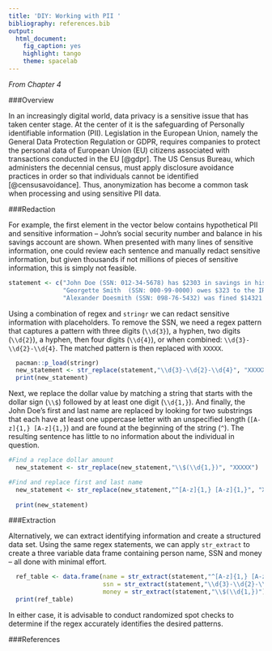 ```yaml
---
title: 'DIY: Working with PII '
bibliography: references.bib
output:
  html_document:
    fig_caption: yes
    highlight: tango
    theme: spacelab
---
```


*From Chapter 4*
  
###Overview

In an increasingly digital world, data privacy is a sensitive issue that has taken center stage. At the center of it is the safeguarding of Personally identifiable information (PII). Legislation in the European Union, namely the General Data Protection Regulation or GDPR, requires companies to protect the personal data of European Union (EU) citizens associated with transactions conducted in the EU [@gdpr]. The US Census Bureau, which administers the decennial census, must apply disclosure avoidance practices in order so that individuals cannot be identified [@censusavoidance]. Thus, anonymization has become a common task when processing and using sensitive PII data. 

###Redaction

For example, the first element in the vector below contains hypothetical PII and sensitive information -- John's social security number and balance in his savings account are shown. When presented with many lines of sensitive information, one could review each sentence and manually redact sensitive information, but given thousands if not millions of pieces of sensitive information, this is simply not feasible.

 
```r
statement <- c("John Doe (SSN: 012-34-5678) has $2303 in savings in his account.",
               "Georgette Smith  (SSN: 000-99-0000) owes $323 to the IRS.",
               "Alexander Doesmith (SSN: 098-76-5432) was fined $14321 for overdue books.")
```
  

Using a combination of regex and `stringr` we can redact sensitive information with placeholders. To remove the SSN, we need a regex pattern that captures a pattern with three digits (`\\d{3}`), a hyphen, two digits (`\\d{2}`), a hyphen, then four digits (`\\d{4}`), or when combined: `\\d{3}-\\d{2}-\\d{4}`. The matched pattern is then replaced with `XXXXX`.

 
```r
  pacman::p_load(stringr)
  new_statement <- str_replace(statement,"\\d{3}-\\d{2}-\\d{4}", "XXXXX")
  print(new_statement)
```
  

Next, we replace the dollar value by matching a string that starts with the dollar sign (`\\$`) followed by at least one digit (`\\d{1,}`). And finally, the John Doe's first and last name are replaced by looking for two substrings that each have at least one uppercase letter with an unspecified length (`[A-z]{1,} [A-z]{1,}`) and are found at the beginning of the string (`^`). The resulting sentence has little to no information about the individual in question.

 
```r
#Find a replace dollar amount
  new_statement <- str_replace(new_statement,"\\$(\\d{1,})", "XXXXX")

#Find and replace first and last name
  new_statement <- str_replace(new_statement,"^[A-z]{1,} [A-z]{1,}", "XXXXX")
  
  print(new_statement)
```
  


###Extraction

Alternatively, we can extract identifying information and create a structured data set. Using the same regex statements, we can apply `str_extract` to create a three variable data frame containing person name, SSN and money -- all done with minimal effort.

 
```r
  ref_table <- data.frame(name = str_extract(statement,"^[A-z]{1,} [A-z]{1,}"),
                          ssn = str_extract(statement,"\\d{3}-\\d{2}-\\d{4}"), 
                          money = str_extract(statement,"\\$(\\d{1,})"))
  print(ref_table)
```
 

In either case, it is advisable to conduct randomized spot checks to determine if the regex accurately identifies the desired patterns.

###References



